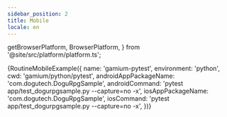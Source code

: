 ```yaml
---
sidebar_position: 2
title: Mobile
locale: en
---
```


  getBrowserPlatform,
  BrowserPlatform,
} from '@site/src/platform/platform.ts';

<DevicePrerequisites />
<DevicePrerequisitesiOS />

<IntegrateWithGitRepository />

<AppUpload
  app_name="DoguRpgSample.apk"
  app_url="https://github.com/dogu-team/gamium-unity-samples/releases/download/DoguRpgSample-2.0.5/android.zip"
/>
<AppUploadiOSGamium />

<CreateARoutine />

<div>
  {RoutineMobileExample({
    name: 'gamium-pytest',
    environment: 'python',
    cwd: 'gamium/python/pytest',
    androidAppPackageName: 'com.dogutech.DoguRpgSample',
    androidCommand: 'pytest app/test_dogurpgsample.py --capture=no -x',
    iosAppPackageName: 'com.dogutech.DoguRpgSample',
    iosCommand: 'pytest app/test_dogurpgsample.py --capture=no -x',
  })}
</div>

<RunARoutine />
